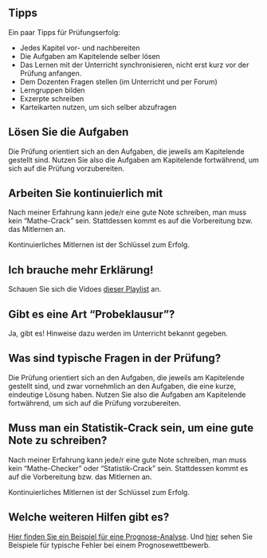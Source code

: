 


## Tipps 

Ein paar Tipps für Prüfungserfolg:

- Jedes Kapitel vor- und nachbereiten
- Die Aufgaben am Kapitelende selber lösen
- Das Lernen mit der Unterricht synchronisieren, nicht erst kurz vor der Prüfung anfangen.
- Dem Dozenten Fragen stellen (im Unterricht und per Forum)
- Lerngruppen bilden
- Exzerpte schreiben
- Karteikarten nutzen, um sich selber abzufragen





## Lösen Sie die Aufgaben

Die Prüfung orientiert sich an den Aufgaben, die jeweils am Kapitelende gestellt sind.
Nutzen Sie also die Aufgaben am Kapitelende fortwährend, um sich auf die Prüfung vorzubereiten.

## Arbeiten Sie kontinuierlich mit

Nach meiner Erfahrung kann jede/r eine gute Note schreiben, man muss kein "Mathe-Crack" sein.
Stattdessen kommt es auf die Vorbereitung bzw. das Mitlernen an.

:::{.callout-important}
Kontinuierliches Mitlernen ist der Schlüssel zum Erfolg.
:::




## Ich brauche mehr Erklärung!

Schauen Sie sich die Vidoes [dieser Playlist](https://youtube.com/playlist?list=PLRR4REmBgpIFQIReNf_ihRm5GYJSKh3WT) an.




## Gibt es eine Art "Probeklausur"?

Ja, gibt es! Hinweise dazu werden im Unterricht bekannt gegeben.




## Was sind typische Fragen in der Prüfung?

Die Prüfung orientiert sich an den Aufgaben, die jeweils am Kapitelende gestellt sind,
und zwar vornehmlich an den Aufgaben, die eine kurze, eindeutige Lösung haben.
Nutzen Sie also die Aufgaben am Kapitelende fortwährend, um sich auf die Prüfung vorzubereiten.






## Muss man ein Statistik-Crack sein, um eine gute Note zu schreiben?

Nach meiner Erfahrung kann jede/r eine gute Note schreiben, man muss kein "Mathe-Checker" oder "Statistik-Crack" sein.
Stattdessen kommt es auf die Vorbereitung bzw. das Mitlernen an.

:::callout-important
Kontinuierliches Mitlernen ist der Schlüssel zum Erfolg.
:::


## Welche weiteren Hilfen gibt es?


[Hier finden Sie ein Beispiel für eine Prognose-Analyse](https://sebastiansauer.github.io/Lehre/Hinweise/Prognosewettbewerb/Beispiel-Vorhersagemodellierung2.html). Und [hier](https://sebastiansauer.github.io/Lehre/Hinweise/Prognosewettbewerb/Beispiele-Fehler-Prognosewettbewerb.html) sehen Sie Beispiele für typische Fehler bei einem Prognosewettbewerb.








